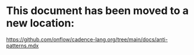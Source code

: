 # This document has been moved to a new location:

https://github.com/onflow/cadence-lang.org/tree/main/docs/anti-patterns.mdx
